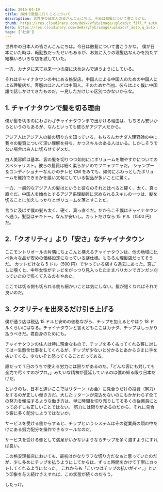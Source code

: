 ```yaml
---
date: 2015-04-19
title: 海外で散髪に行くことについて
description: 世界中の日本人の皆さんこんにちは。今日は散髪について書こうかな。
thumb: https://res.cloudinary.com/de9x7yfyb/image/upload/c_fill,f_auto,h_120,q_auto,r_6,w_120/v1637734522/qc3/posts/haircut/barbar_b40tn0.jpg
hero: https://res.cloudinary.com/de9x7yfyb/image/upload/f_auto,q_auto,r_6,w_680/v1637734522/qc3/posts/haircut/barbar_b40tn0.jpg
tags: ['社会']
---
```


世界中の日本人の皆さんこんにちは。今日は散髪について書こうかな。
僕が日本にいた時は、転勤族だったせいもあるが、お気に入りの理髪店なんかを持たず結構いろいろな店を試していた。

一方、カナダに来て以来一つの店に決め込んで通うようにしている。

それはチャイナタウンの中にある格安店。中国人による中国人のための中国人による理髪店だ。客層のほとんどは中国人。そのためか当初、彼らはよく僕に中国語で話しかけてきたものだ。一見しただけじゃ区別つかないからな。

## 1\. チャイナタウンで髪を切る理由

僕が髪を切るのにわざわざチャイナタウンまで出かける理由は、もちろん安いからというのもあるが、なんといっても彼らがアジア人だから。

アジア人はアジア人の髪の切り方を知っている。もちろんカナダ人理容師の中に我々の髪質について深い理解を持ち、かつスキルのある人はいる。しかしそうでない場合は白人に切らせてダメだ。

白人美容師は基本、客の髪を切りつつ如何ににボリュームを増やすかについてのスペシャリスト。彼らの髪質は細く柔らかいのでフニャフニャだ。
シャンプー＆コンディショナーなんかのテレビ CM をみても、如何にふわっとしたボリュームを維持できるかを謳い文句にしている製品が多いことに驚く。

一方、一般的なアジア人の髪はというと彼らのそれと比べると硬く、太く、真っ直ぐだ。中国人を始めとするアジア系理髪師に求められるスキルの一つは、髪を切ることに加えしっかりとボリュームを落とすことだ。

言うに及ばず僕の髪も太く、硬く、真っ直ぐだ。だからこそ僕はチャイナタウンへ通う。髪型はテキトー。なんか安いし。カットだけなら 15 ドル（1500 円）だ。

## 2.「クオリティ」より「安さ」なチャイナタウン

ここモントリオールの片隅にちょこんと構えるチャイナタウンは、他の地域に比べ色々な品が安めの価格設定になっている謎仕様。もちろん理髪店だってそうだ。
カットだけなら 5 ドル（500 円）でやっている店すら過去にあった。窓ごしに覗くと、中年女性がテレビをがっつり見入ったたままバリカンでガンガン刈っていたので怖くて入るのをやめた。

ここでは切る側も切られる側も細かいことは気にしない。髪が短くなればそれで良いのだ。

## 3\. クオリティを出来るだけ引き上げる

僕が通う店は税込 15 ドルと安めの価格ながら、チップを加えるとやはり 18 ドルくらいにはなる。チャイナタウンと言えどもここはカナダ、チップはしっかり払うべきだ。君自身のためにも。

チャイナタウンの住人は特に現金なもので、チップを多く払ってくれる客に対しては一生懸命仕事をしてくれるが、チップが少ないと分かるとあからさまに手を抜いてくる。少ないぞと怒ってくることだってある。

誰だって 1 日のうちで使える労力には限りがあるのだ。「どんな客にも対しても全力で尽くすのがプロ。」みたいな精神が蔓延しているのは僕の知る限り日本だけだ。

というのも、日本と違いここではリターン（お金）に見合うだけの投資（努力）をするのが正しい働き方だ。大したリターンが見込めないのにもかかわらず全ての努力を傾注するような働き方は、単に時間を切り売りしてる多くの従業員にとって必ずしも正しいことではない。
努力には限りがあるのだから、それに見合う客に多く配分しようではないか。

サービスを受ける側からすると、チップというシステムはその従業員の頭の中だけにある努力配分を操作できるツールなのだ。

サービスを受ける側として満足がいかないようならチップを多く渡すようにすれば良い。

この格安理髪店においても、最初はかなりラフな切り方だなぁと思っていたのだが、少し多めにチップを払うようにしてからは、ずっと時間をかけて丁寧にカットしてくれるようになった。
これからも「こいつはチップの払いがイイ。」という印象を与え続けさえすれば、この状態が続くのだろう。

したっけ。
